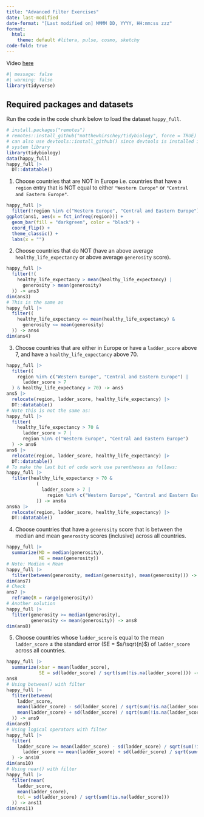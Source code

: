 ```yaml
---
title: "Advanced Filter Exercises"
date: last-modified
date-format: "[Last modified on] MMMM DD, YYYY, HH:mm:ss zzz"
format: 
  html:
    theme: default #litera, pulse, cosmo, sketchy
code-fold: true
---
```



Video [here](https://www.youtube.com/watch?v=w5veSzXK1jw)

```r
#| message: false
#| warning: false
library(tidyverse)
```

## Required packages and datasets

Run the code in the code chunk below to load the dataset `happy_full`.

```r
# install.packages("remotes")
# remotes::install_github("matthewhirschey/tidybiology", force = TRUE)
# can also use devtools::install_github() since devtools is installed in
# system library
library(tidybiology)
data(happy_full)
happy_full |> 
  DT::datatable()
```

1. Choose countries that are NOT in Europe i.e. countries that have a `region` entry that is NOT equal to either `"Western Europe"` or `"Central and Eastern Europe"`.

```r
happy_full |>
  filter(!region %in% c("Western Europe", "Central and Eastern Europe")) -> ans1
ggplot(ans1, aes(x = fct_infreq(region))) +
  geom_bar(fill = "darkgreen", color = "black") +
  coord_flip() +
  theme_classic() + 
  labs(x = "")
```

2. Choose countries that do NOT (have an above average `healthy_life_expectancy` or above average `generosity` score).

```r
happy_full |>
  filter(!(
    healthy_life_expectancy > mean(healthy_life_expectancy) |
      generosity > mean(generosity)
  )) -> ans3
dim(ans3)
# This is the same as
happy_full |>
  filter((
    healthy_life_expectancy <= mean(healthy_life_expectancy) & 
      generosity <= mean(generosity)
  )) -> ans4
dim(ans4)
```

3. Choose countries that are either in Europe or have a `ladder_score` above 7, and have a `healthy_life_expectancy` above 70.

```r
happy_full |>
  filter((
    region %in% c("Western Europe", "Central and Eastern Europe") |
      ladder_score > 7
  ) & healthy_life_expectancy > 70) -> ans5
ans5 |>
  relocate(region, ladder_score, healthy_life_expectancy) |>
  DT::datatable()
# Note this is not the same as:
happy_full |>
  filter(
    healthy_life_expectancy > 70 &
      ladder_score > 7 |
      region %in% c("Western Europe", "Central and Eastern Europe")
  ) -> ans6
ans6 |>
  relocate(region, ladder_score, healthy_life_expectancy) |>
  DT::datatable()
# To make the last bit of code work use parentheses as follows:
happy_full |>
  filter(healthy_life_expectancy > 70 &
           (
             ladder_score > 7 |
               region %in% c("Western Europe", "Central and Eastern Europe")
           )) -> ans6a
ans6a |>
  relocate(region, ladder_score, healthy_life_expectancy) |>
  DT::datatable()
```

4. Choose countries that have a `generosity` score that is between the median and mean `generosity` scores (inclusive) across all countries.

```r
happy_full |>
  summarize(MD = median(generosity),
            ME = mean(generosity))
# Note: Median < Mean
happy_full |>
  filter(between(generosity, median(generosity), mean(generosity))) -> ans7
dim(ans7)
# Check
ans7 |>
  reframe(R = range(generosity))
# Another solution
happy_full |>
  filter(generosity >= median(generosity),
         generosity <= mean(generosity)) -> ans8
dim(ans8)
```

5.  Choose countries whose `ladder_score` is equal to the mean `ladder_score` $\pm$ the standard error (SE = $s/\sqrt{n}$) of `ladder_score` across all countries. 

```r
happy_full |>
  summarize(xbar = mean(ladder_score),
            SE = sd(ladder_score) / sqrt(sum(!is.na(ladder_score)))) -> ans8
ans8
# Using between() with filter
happy_full |>
  filter(between(
    ladder_score,
    mean(ladder_score) - sd(ladder_score) / sqrt(sum(!is.na(ladder_score))),
    mean(ladder_score) + sd(ladder_score) / sqrt(sum(!is.na(ladder_score)))
  )) -> ans9
dim(ans9)
# Using logical operators with filter
happy_full |>
  filter(
    ladder_score >= mean(ladder_score) - sd(ladder_score) / sqrt(sum(!is.na(ladder_score))) &
      ladder_score <= mean(ladder_score) + sd(ladder_score) / sqrt(sum(!is.na(ladder_score)))
  ) -> ans10
dim(ans10)
# Using near() with filter
happy_full |>
  filter(near(
    ladder_score,
    mean(ladder_score),
    tol = sd(ladder_score) / sqrt(sum(!is.na(ladder_score)))
  )) -> ans11
dim(ans11)
```

